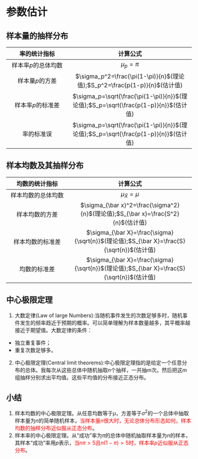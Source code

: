# 参数估计

## 样本量的抽样分布

| 率的统计指标 | 计算公式 |
| :--: | :------: |
| 样本率$p$的总体均数 | $\mu_{p}=\pi$ |
| 样本量$p$的方差 | $\sigma_p^2=\frac{\pi(1-\pi)}{n}$(理论值);$S_p^2=\frac{p(1-p)}{n}$(估计值) |
| 样本率$p$的标准差 | $\sigma_p=\sqrt{\frac{\pi(1-\pi)}{n}}$(理论值);$S_p=\sqrt{\frac{p(1-p)}{n}}$(估计值) |
| 率的标准误 | $\sigma_p=\sqrt{\frac{\pi(1-\pi)}{n}}$(理论值);$S_p=\sqrt{\frac{p(1-p)}{n}}$(估计值) |

## 样本均数及其抽样分布

| 均数的统计指标 | 计算公式 |
| :--: | :------: |
| 样本均数的总体均数 | $\mu_{\bar X}=\mu$ |
| 样本均数的方差 | $\sigma_{\bar x}^2=\frac{\sigma^2}{n}$(理论值);$S_{\bar x}=\frac{S^2}{n}$(估计值) |
| 样本均数的标准差 |  $\sigma_{\bar X}=\frac{\sigma}{\sqrt{n}}$(理论值);$S_{\bar X}=\frac{S}{\sqrt{n}}$(估计值) |
| 均数的标准差 | $\sigma_{\bar X}=\frac{\sigma}{\sqrt{n}}$(理论值);$S_{\bar X}=\frac{S}{\sqrt{n}}$(估计值) |

## 中心极限定理

1. 大数定律(Law of large Numbers):当随机事件发生的次数足够多时，随机事件发生的频率趋近于预期的概率。可以简单理解为样本数量越多，其平概率越接近于期望值。大数定律的条件：
  - 独立重复事件；
  - 重复次数足够多。
2. 中心极限定理(Central limit theorems):中心极限定理指的是给定一个任意分布的总体。我每次从这些总体中随机抽取$n$个抽样，一共抽$m$次。然后把这$m$组抽样分别求出平均值。这些平均值的分布接近正态分布。

## 小结

1. 样本均数的中心极限定理。从任意均数等于$\mu$，方差等于$\sigma^2$的一个总体中抽取样本量为$n$的简单随机样本，<font color=Red>当样本量$n$很大时，无论总体分布形态如何，样本均数的抽样分布近似服从正态分布</font>。
2. 样本率的中心极限定理。从“成功”率为$\pi$的总体中随机抽取样本量为$n$的样本，其样本“成功”率用$p$表示，<font color=Red>当$n\pi>5$且$n(1-\pi)>5$时，样本率$p$近似服从正态分布</font>。




